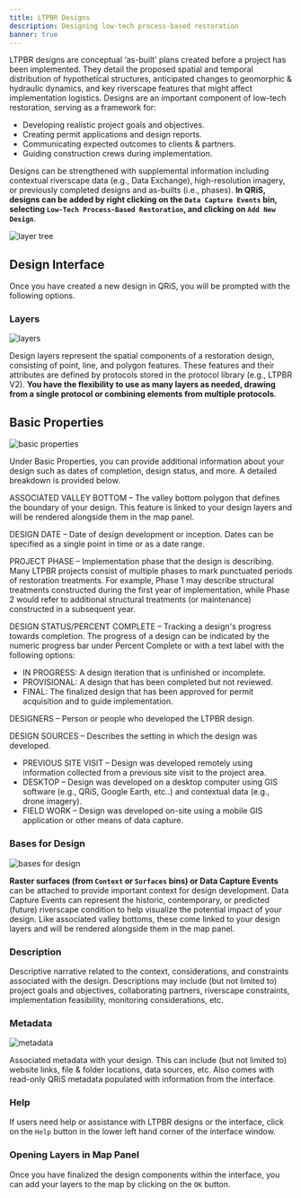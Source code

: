 ```yaml
---
title: LTPBR Designs
description: Designing low-tech process-based restoration
banner: true
---
```


LTPBR designs are conceptual ‘as-built’ plans created before a project has been implemented. They detail the proposed spatial and temporal distribution of hypothetical structures, anticipated changes to geomorphic & hydraulic dynamics, and key riverscape features that might affect implementation logistics. Designs are an important component of low-tech restoration, serving as a framework for:

- Developing realistic project goals and objectives.
- Creating permit applications and design reports. 
- Communicating expected outcomes to clients & partners. 
- Guiding construction crews during implementation.

Designs can be strengthened with supplemental information including contextual riverscape data (e.g., Data Exchange), high-resolution imagery, or previously completed designs and as-builts (i.e., phases). **In QRiS, designs can be added by right clicking on the `Data Capture Events` bin, selecting `Low-Tech Process-Based Restoration`, and clicking on `Add New Design`**.

![layer tree](/images/software-help/designs/Design_Layer_Tree.png)

## Design Interface

Once you have created a new design in QRiS, you will be prompted with the following options. 

### Layers

![layers](/images/software-help/designs/Design_Layers.png)

Design layers represent the spatial components of a restoration design, consisting of point, line, and polygon features. These features and their attributes are defined by protocols stored in the protocol library (e.g., LTPBR V2). **You have the flexibility to use as many layers as needed, drawing from a single protocol or combining elements from multiple protocols**. 

## Basic Properties

![basic properties](/images/software-help/designs/Design_Basic_Properties.png)

Under Basic Properties, you can provide additional information about your design such as dates of completion, design status, and more. A detailed breakdown is provided below.  

ASSOCIATED VALLEY BOTTOM – The valley bottom polygon that defines the boundary of your design. This feature is linked to your design layers and will be rendered alongside them in the map panel.

DESIGN DATE – Date of design development or inception. Dates can be specified as a single point in time or as a date range. 

PROJECT PHASE – Implementation phase that the design is describing. Many LTPBR projects consist of multiple phases to mark punctuated periods of restoration treatments. For example, Phase 1 may describe structural treatments constructed during the first year of implementation, while Phase 2 would refer to additional structural treatments (or maintenance) constructed in a subsequent year.  

DESIGN STATUS/PERCENT COMPLETE – Tracking a design's progress towards completion. The progress of a design can be indicated by the numeric progress bar under Percent Complete or with a text label with the following options:  

- IN PROGRESS: A design iteration that is unfinished or incomplete.  
- PROVISIONAL: A design that has been completed but not reviewed. 
- FINAL: The finalized design that has been approved for permit acquisition and to guide implementation. 

DESIGNERS – Person or people who developed the LTPBR design.

DESIGN SOURCES – Describes the setting in which the design was developed.

- PREVIOUS SITE VISIT – Design was developed remotely using information collected from a previous site visit to the project area.
- DESKTOP – Design was developed on a desktop computer using GIS software (e.g., QRiS, Google Earth, etc..) and contextual data (e.g., drone imagery). 
- FIELD WORK – Design was developed on-site using a mobile GIS application or other means of data capture.

### Bases for Design

![bases for design](/images/software-help/designs/Design_Bases_of_Design.png)

**Raster surfaces (from `Context` or `Surfaces` bins) or Data Capture Events** can be attached to provide important context for design development. Data Capture Events can represent the historic, contemporary, or predicted (future) riverscape condition to help visualize the potential impact of your design. Like associated valley bottoms, these come linked to your design layers and will be rendered alongside them in the map panel.

### Description

Descriptive narrative related to the context, considerations, and constraints associated with the design. Descriptions may include (but not limited to) project goals and objectives, collaborating partners, riverscape constraints, implementation feasibility, monitoring considerations, etc. 

### Metadata 

![metadata](/images/software-help/designs/Design_Metadata.png)

Associated metadata with your design. This can include (but not limited to) website links, file & folder locations, data sources, etc. Also comes with read-only QRiS metadata populated with information from the interface.  

### Help

If users need help or assistance with LTPBR designs or the interface, click on the `Help` button in the lower left hand corner of the interface window. 

### Opening Layers in Map Panel

Once you have finalized the design components within the interface, you can add your layers to the map by clicking on the `OK` button. 
